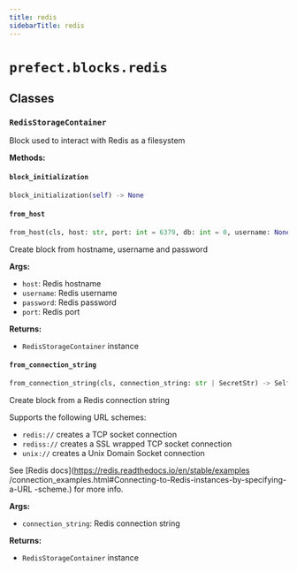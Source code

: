 ```yaml
---
title: redis
sidebarTitle: redis
---
```


# `prefect.blocks.redis`

## Classes

### `RedisStorageContainer` <sup><a href="https://github.com/PrefectHQ/prefect/blob/main/src/prefect/blocks/redis.py#L23" target="_blank"><Icon icon="github" size="14" /></a></sup>


Block used to interact with Redis as a filesystem


**Methods:**

#### `block_initialization` <sup><a href="https://github.com/PrefectHQ/prefect/blob/main/src/prefect/blocks/redis.py#L66" target="_blank"><Icon icon="github" size="14" /></a></sup>

```python
block_initialization(self) -> None
```

#### `from_host` <sup><a href="https://github.com/PrefectHQ/prefect/blob/main/src/prefect/blocks/redis.py#L121" target="_blank"><Icon icon="github" size="14" /></a></sup>

```python
from_host(cls, host: str, port: int = 6379, db: int = 0, username: None | str | SecretStr = None, password: None | str | SecretStr = None) -> Self
```

Create block from hostname, username and password

**Args:**
- `host`: Redis hostname
- `username`: Redis username
- `password`: Redis password
- `port`: Redis port

**Returns:**
- `RedisStorageContainer` instance


#### `from_connection_string` <sup><a href="https://github.com/PrefectHQ/prefect/blob/main/src/prefect/blocks/redis.py#L147" target="_blank"><Icon icon="github" size="14" /></a></sup>

```python
from_connection_string(cls, connection_string: str | SecretStr) -> Self
```

Create block from a Redis connection string

Supports the following URL schemes:
- `redis://` creates a TCP socket connection
- `rediss://` creates a SSL wrapped TCP socket connection
- `unix://` creates a Unix Domain Socket connection

See [Redis docs](https://redis.readthedocs.io/en/stable/examples
/connection_examples.html#Connecting-to-Redis-instances-by-specifying-a-URL
-scheme.) for more info.

**Args:**
- `connection_string`: Redis connection string

**Returns:**
- `RedisStorageContainer` instance

